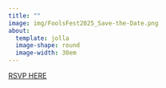 ```yaml
---
title: ""
image: img/FoolsFest2025_Save-the-Date.png
about: 
  template: jolla
  image-shape: round
  image-width: 30em
---
```


<!-- **Art, music, libations, adventures, community!**  -->

```{=html}
    <a href="https://forms.gle/rr3e9769FyJviYE78" class="rsvp-button">RSVP HERE</a>
```
